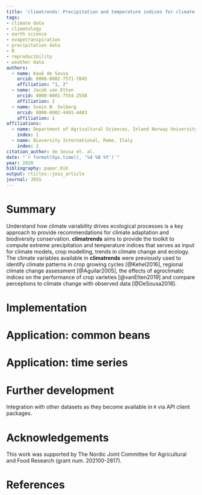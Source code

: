 ```yaml
---
title: 'climatrends: Precipitation and temperature indices for climate variability analysis in R'
tags:
- climate data
- climatology
- earth science
- evapotranspiration
- precipitation data
- R
- reproducibility
- weather data
authors:
  - name: Kauê de Sousa
    orcid: 0000-0002-7571-7845
    affiliation: "1, 2"
  - name: Jacob van Etten
    orcid: 0000-0001-7554-2558
    affiliation: 2
  - name: Svein Ø. Solberg
    orcid: 0000-0002-4491-4483
    affiliation: 1
affiliations:
  - name: Department of Agricultural Sciences, Inland Norway University of Applied Sciences, Hamar, Norway
    index: 1
  - name: Bioversity International, Rome, Italy
    index: 2
citation_author: de Sousa et. al.
date: "`r format(Sys.time(), '%d %B %Y')`"
year: 2020
bibliography: paper.bib
output: rticles::joss_article
journal: JOSS
---
```


# Summary

Understand how climate variability drives ecological processes is a key approach to provide recommendations for climate adaptation and biodiversity conservation. **climatrends** aims to provide the toolkit to compute extreme precipitation and temperature indices that serves as input for climate models, crop modelling, trends in climate change and ecology. The climate variables available in **climatrends** were previously used to identify climate patterns in crop growing cycles [@Kehel2016], regional climate change assessment [@Aguilar2005], the effects of agroclimatic indices on the performance of crop varieties [@vanEtten2019] and compare perceptions to climate change with observed data [@DeSousa2018].

# Implementation


# Application: common beans


# Application: time series 

# Further development
Integration with other datasets as they become available in `R` via API client packages. 

# Acknowledgements

This work was supported by The Nordic Joint Committee for Agricultural and Food Research (grant num. 202100-2817).

# References